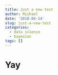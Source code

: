 ```yaml
---
title: Just a new test
author: Michael
date: '2018-04-14'
slug: just-a-new-test
categories:
  - data science
  - bayesian
tags: []
---
```


# Yay
